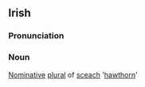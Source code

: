 ==Irish==
===Pronunciation===
{{IPA|[ˈʃk&#690;axə]}}
===Noun===
[[Nominative]] [[plural]] of [[sceach]] '[[hawthorn]]'